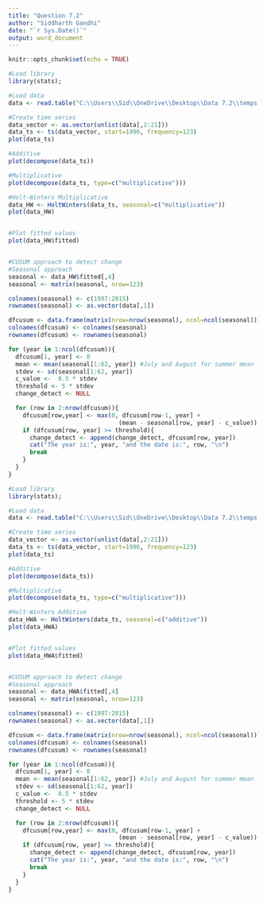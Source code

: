 ---
title: "Question 7.2"
author: "Siddharth Gandhi"
date: "`r Sys.Date()`"
output: word_document
---

```{r setup, include=FALSE}
knitr::opts_chunk$set(echo = TRUE)
```


```{r Question 7.2 Multiplicative}
#Load library
library(stats);

#Load data
data <- read.table("C:\\Users\\Sid\\OneDrive\\Desktop\\Data 7.2\\temps.txt", stringsAsFactors = F, header = T)

#Create time series
data_vector <- as.vector(unlist(data[,2:21]))
data_ts <- ts(data_vector, start=1996, frequency=123)
plot(data_ts)

#Additive
plot(decompose(data_ts))

#Multiplicative
plot(decompose(data_ts, type=c("multiplicative")))

#Holt-Winters Multiplicative
data_HW <- HoltWinters(data_ts, seasonal=c("multiplicative"))
plot(data_HW)


#Plot fitted values
plot(data_HW$fitted)


#CUSUM approach to detect change
#Seasonal approach
seasonal <- data_HW$fitted[,4]
seasonal <- matrix(seasonal, nrow=123)

colnames(seasonal) <- c(1997:2015)
rownames(seasonal) <- as.vector(data[,1])

dfcusum <- data.frame(matrix(nrow=nrow(seasonal), ncol=ncol(seasonal)))
colnames(dfcusum) <- colnames(seasonal)
rownames(dfcusum) <- rownames(seasonal)

for (year in 1:ncol(dfcusum)){
  dfcusum[1, year] <- 0
  mean <- mean(seasonal[1:62, year]) #July and August for summer mean
  stdev <- sd(seasonal[1:62, year])
  c_value <-  0.5 * stdev
  threshold <- 5 * stdev
  change_detect <- NULL

  for (row in 2:nrow(dfcusum)){
    dfcusum[row,year] <- max(0, dfcusum[row-1, year] + 
                               (mean - seasonal[row, year] - c_value))
    if (dfcusum[row, year] >= threshold){
      change_detect <- append(change_detect, dfcusum[row, year])
      cat("The year is:", year, "and the date is:", row, "\n")
      break
    }
  }
}


```

```{r Question 7.2 Additive}
#Load library
library(stats);

#Load data
data <- read.table("C:\\Users\\Sid\\OneDrive\\Desktop\\Data 7.2\\temps.txt", stringsAsFactors = F, header = T)

#Create time series
data_vector <- as.vector(unlist(data[,2:21]))
data_ts <- ts(data_vector, start=1996, frequency=123)
plot(data_ts)

#Additive
plot(decompose(data_ts))

#Multiplicative
plot(decompose(data_ts, type=c("multiplicative")))

#Holt-Winters Additive
data_HWA <- HoltWinters(data_ts, seasonal=c("additive"))
plot(data_HWA)


#Plot fitted values
plot(data_HWA$fitted)


#CUSUM approach to detect change
#Seasonal approach
seasonal <- data_HWA$fitted[,4]
seasonal <- matrix(seasonal, nrow=123)

colnames(seasonal) <- c(1997:2015)
rownames(seasonal) <- as.vector(data[,1])

dfcusum <- data.frame(matrix(nrow=nrow(seasonal), ncol=ncol(seasonal)))
colnames(dfcusum) <- colnames(seasonal)
rownames(dfcusum) <- rownames(seasonal)

for (year in 1:ncol(dfcusum)){
  dfcusum[1, year] <- 0
  mean <- mean(seasonal[1:62, year]) #July and August for summer mean
  stdev <- sd(seasonal[1:62, year])
  c_value <-  0.5 * stdev
  threshold <- 5 * stdev
  change_detect <- NULL

  for (row in 2:nrow(dfcusum)){
    dfcusum[row,year] <- max(0, dfcusum[row-1, year] + 
                               (mean - seasonal[row, year] - c_value))
    if (dfcusum[row, year] >= threshold){
      change_detect <- append(change_detect, dfcusum[row, year])
      cat("The year is:", year, "and the date is:", row, "\n")
      break
    }
  }
}
```
